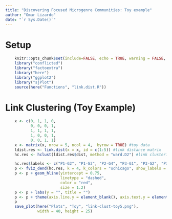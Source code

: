 ```yaml
---
title: "Discovering Focused Microgenre Communities: Toy example"
author: "Omar Lizardo"
date: "`r Sys.Date()`"
---
```


# Setup
```r
    knitr::opts_chunk$set(include=FALSE, echo = TRUE, warning = FALSE, message = FALSE)
    library("conflicted")
    library("factoextra")
    library("here")
    library("ggplot2")
    library("sjPlot")
    source(here("Functions", "link.dist.R"))
```

# Link Clustering (Toy Example)
```r
    x <- c(0, 1, 1, 0, 
           0, 0, 0, 1, 
           1, 1, 1, 1, 
           1, 0, 0, 1, 
           0, 0, 1, 1)
    x <- matrix(x, nrow = 5, ncol = 4,  byrow = TRUE) #toy data
    ldist.res <- link.dist(x = x, id = c(1:5)) #link distance matrix
    hc.res <- hclust(ldist.res$dist, method = "ward.D2") #link clustering
```
    
```r
    hc.res$labels <- c("P1-G2", "P1-G3", "P2-G4", "P3-G1", "P3-G2", "P3-G3", "P3-G4", "P4-G1", "P4-G4", "P5-G3", "P5-G4")
    p <- fviz_dend(hc.res, k = 4, k_colors = "uchicago", show_labels = TRUE, cex = 1.5, lwd = 2) 
    p <- p + geom_hline(yintercept = 0.75, 
                        linetype = "dashed", 
                        color = "red", 
                        size = 1.2)
    p <- p + labs(y = "", title = "") 
    p <- p + theme(axis.line.y = element_blank(), axis.text.y = element_blank())
    p
    save_plot(here("Plots", "Toy", "link-clust-toy5.png"), 
              width = 40, height = 25)
```
